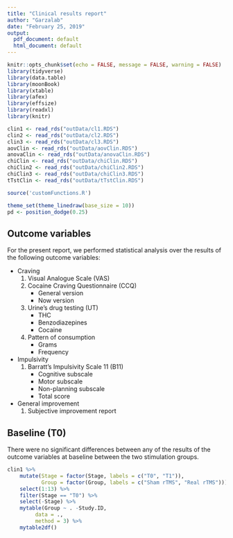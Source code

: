 ---
title: "Clinical results report"
author: "Garzalab"
date: "February 25, 2019"
output:
  pdf_document: default
  html_document: default
---

```{r setup, include=FALSE}
knitr::opts_chunk$set(echo = FALSE, message = FALSE, warning = FALSE)
library(tidyverse)
library(data.table)
library(moonBook)
library(xtable)
library(afex)
library(effsize)
library(readxl)
library(knitr)

clin1 <- read_rds("outData/cl1.RDS")
clin2 <- read_rds("outData/cl2.RDS")
clin3 <- read_rds("outData/cl3.RDS")
aovClin <- read_rds("outData/aovClin.RDS")
anovaClin <- read_rds("outData/anovaClin.RDS")
chiClin <- read_rds("outData/chiClin.RDS")
chiClin2 <- read_rds("outData/chiClin2.RDS")
chiClin3 <- read_rds("outData/chiClin3.RDS")
tTstClin <- read_rds("outData/tTstClin.RDS")

source('customFunctions.R')

theme_set(theme_linedraw(base_size = 10))
pd <- position_dodge(0.25)
```

## Outcome variables

For the present report, we performed statistical analysis over the results of the following outcome variables: 

+ Craving 
    1. Visual Analogue Scale (VAS)
    2. Cocaine Craving Questionnaire (CCQ)
        + General version
        + Now version
    3. Urine's drug testing (UT)
        + THC
        + Benzodiazepines
        + Cocaine
    4. Pattern of consumption
        + Grams 
        + Frequency
+ Impulsivity
    1. Barratt's Impulsivity Scale 11 (B11)
        + Cognitive subscale
        + Motor subscale
        + Non-planning subscale
        + Total score
+ General improvement
    1. Subjective improvement report
    
## Baseline (T0)

There were no significant differences between any of the results of the outcome variables at baseline between the two stimulation groups.

```{r}
clin1 %>% 
    mutate(Stage = factor(Stage, labels = c("T0", "T1")),
           Group = factor(Group, labels = c("Sham rTMS", "Real rTMS"))) %>% 
    select(1:13) %>% 
    filter(Stage == "T0") %>% 
    select(-Stage) %>% 
    mytable(Group ~ . -Study.ID,
         data = .,
         method = 3) %>% 
    mytable2df()
```

